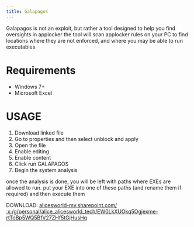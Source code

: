 ```yaml
---
title: Galapagos
---
```



Galapagos is not an exploit, but rather a tool designed to help you find oversights in applocker
the tool will scan applocker rules on your PC to find locations where they are not enforced, and where you may be able to run executables

# Requirements
- Windows 7+
- Microsoft Excel



# USAGE
1. Download linked file
2. Go to properties and then select unblock and apply
3. Open the file
4. Enable editing
5. Enable content
6. Click run GALAPAGOS
7. Begin the system analysis


once the analysis is done, you will be left with paths where EXEs are allowed to run. put your EXE into one of these paths (and rename them if required) and then execute them

DOWNLOAD:
[alicesworld-my.sharepoint.com/ːx:/g/personal/alice_alicesworld_tech/EW0LkXUOkq5Ogjexme-rtToBp5WQ5BfV27ZHf5tGjHusHg](https://alicesworld-my.sharepoint.com/:x:/g/personal/alice_alicesworld_tech/EW0LkXUOkq5Ogjexme-rtToBp5WQ5BfV27ZHf5tGjHusHg?e=y2dtJg)
